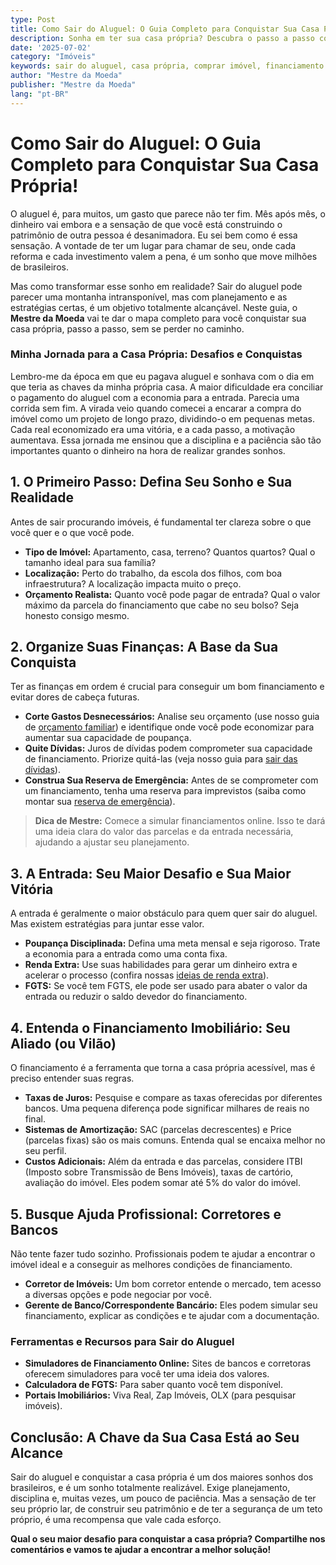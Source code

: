 ```yaml
---
type: Post
title: Como Sair do Aluguel: O Guia Completo para Conquistar Sua Casa Própria!
description: Sonha em ter sua casa própria? Descubra o passo a passo completo para sair do aluguel, planejar sua compra e realizar o sonho da casa própria.
date: '2025-07-02'
category: "Imóveis"
keywords: sair do aluguel, casa própria, comprar imóvel, financiamento imobiliário, planejamento imobiliário, primeiro imóvel
author: "Mestre da Moeda"
publisher: "Mestre da Moeda"
lang: "pt-BR"
---
```



# Como Sair do Aluguel: O Guia Completo para Conquistar Sua Casa Própria!

O aluguel é, para muitos, um gasto que parece não ter fim. Mês após mês, o dinheiro vai embora e a sensação de que você está construindo o patrimônio de outra pessoa é desanimadora. Eu sei bem como é essa sensação. A vontade de ter um lugar para chamar de seu, onde cada reforma e cada investimento valem a pena, é um sonho que move milhões de brasileiros.

Mas como transformar esse sonho em realidade? Sair do aluguel pode parecer uma montanha intransponível, mas com planejamento e as estratégias certas, é um objetivo totalmente alcançável. Neste guia, o **Mestre da Moeda** vai te dar o mapa completo para você conquistar sua casa própria, passo a passo, sem se perder no caminho.

### Minha Jornada para a Casa Própria: Desafios e Conquistas

Lembro-me da época em que eu pagava aluguel e sonhava com o dia em que teria as chaves da minha própria casa. A maior dificuldade era conciliar o pagamento do aluguel com a economia para a entrada. Parecia uma corrida sem fim. A virada veio quando comecei a encarar a compra do imóvel como um projeto de longo prazo, dividindo-o em pequenas metas. Cada real economizado era uma vitória, e a cada passo, a motivação aumentava. Essa jornada me ensinou que a disciplina e a paciência são tão importantes quanto o dinheiro na hora de realizar grandes sonhos.

## 1. O Primeiro Passo: Defina Seu Sonho e Sua Realidade

Antes de sair procurando imóveis, é fundamental ter clareza sobre o que você quer e o que você pode.

*   **Tipo de Imóvel:** Apartamento, casa, terreno? Quantos quartos? Qual o tamanho ideal para sua família?
*   **Localização:** Perto do trabalho, da escola dos filhos, com boa infraestrutura? A localização impacta muito o preço.
*   **Orçamento Realista:** Quanto você pode pagar de entrada? Qual o valor máximo da parcela do financiamento que cabe no seu bolso? Seja honesto consigo mesmo.

## 2. Organize Suas Finanças: A Base da Sua Conquista

Ter as finanças em ordem é crucial para conseguir um bom financiamento e evitar dores de cabeça futuras.

*   **Corte Gastos Desnecessários:** Analise seu orçamento (use nosso guia de [orçamento familiar](/posts/3-montar-orcamento-familiar)) e identifique onde você pode economizar para aumentar sua capacidade de poupança.
*   **Quite Dívidas:** Juros de dívidas podem comprometer sua capacidade de financiamento. Priorize quitá-las (veja nosso guia para [sair das dívidas](/posts/2-sair-das-dividas)).
*   **Construa Sua Reserva de Emergência:** Antes de se comprometer com um financiamento, tenha uma reserva para imprevistos (saiba como montar sua [reserva de emergência](/posts/9-reserva-emergencia)).

> **Dica de Mestre:** Comece a simular financiamentos online. Isso te dará uma ideia clara do valor das parcelas e da entrada necessária, ajudando a ajustar seu planejamento.

<Ad slot="6922916787" />

## 3. A Entrada: Seu Maior Desafio e Sua Maior Vitória

A entrada é geralmente o maior obstáculo para quem quer sair do aluguel. Mas existem estratégias para juntar esse valor.

*   **Poupança Disciplinada:** Defina uma meta mensal e seja rigoroso. Trate a economia para a entrada como uma conta fixa.
*   **Renda Extra:** Use suas habilidades para gerar um dinheiro extra e acelerar o processo (confira nossas [ideias de renda extra](/posts/8-renda-extra)).
*   **FGTS:** Se você tem FGTS, ele pode ser usado para abater o valor da entrada ou reduzir o saldo devedor do financiamento.

## 4. Entenda o Financiamento Imobiliário: Seu Aliado (ou Vilão)

O financiamento é a ferramenta que torna a casa própria acessível, mas é preciso entender suas regras.

*   **Taxas de Juros:** Pesquise e compare as taxas oferecidas por diferentes bancos. Uma pequena diferença pode significar milhares de reais no final.
*   **Sistemas de Amortização:** SAC (parcelas decrescentes) e Price (parcelas fixas) são os mais comuns. Entenda qual se encaixa melhor no seu perfil.
*   **Custos Adicionais:** Além da entrada e das parcelas, considere ITBI (Imposto sobre Transmissão de Bens Imóveis), taxas de cartório, avaliação do imóvel. Eles podem somar até 5% do valor do imóvel.

## 5. Busque Ajuda Profissional: Corretores e Bancos

Não tente fazer tudo sozinho. Profissionais podem te ajudar a encontrar o imóvel ideal e a conseguir as melhores condições de financiamento.

*   **Corretor de Imóveis:** Um bom corretor entende o mercado, tem acesso a diversas opções e pode negociar por você.
*   **Gerente de Banco/Correspondente Bancário:** Eles podem simular seu financiamento, explicar as condições e te ajudar com a documentação.

### Ferramentas e Recursos para Sair do Aluguel

*   **Simuladores de Financiamento Online:** Sites de bancos e corretoras oferecem simuladores para você ter uma ideia dos valores.
*   **Calculadora de FGTS:** Para saber quanto você tem disponível.
*   **Portais Imobiliários:** Viva Real, Zap Imóveis, OLX (para pesquisar imóveis).

## Conclusão: A Chave da Sua Casa Está ao Seu Alcance

Sair do aluguel e conquistar a casa própria é um dos maiores sonhos dos brasileiros, e é um sonho totalmente realizável. Exige planejamento, disciplina e, muitas vezes, um pouco de paciência. Mas a sensação de ter seu próprio lar, de construir seu patrimônio e de ter a segurança de um teto próprio, é uma recompensa que vale cada esforço.

**Qual o seu maior desafio para conquistar a casa própria? Compartilhe nos comentários e vamos te ajudar a encontrar a melhor solução!**